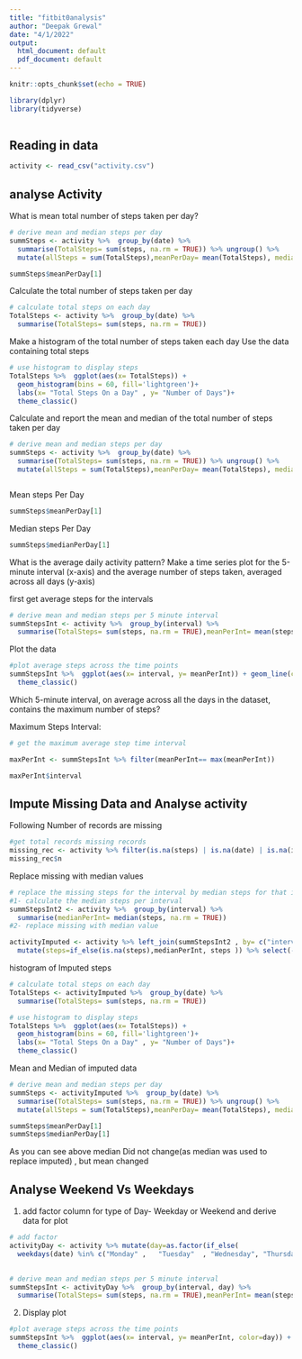 ```yaml
---
title: "fitbit0analysis"
author: "Deepak Grewal"
date: "4/1/2022"
output:
  html_document: default
  pdf_document: default
---
```


```r
knitr::opts_chunk$set(echo = TRUE)
```

 
```r
library(dplyr)
library(tidyverse)
 

```

## Reading in data
```r
 

activity <- read_csv("activity.csv")

```

## analyse Activity
What is mean total number of steps taken per day?
```r
 
# derive mean and median steps per day 
summSteps <- activity %>%  group_by(date) %>% 
  summarise(TotalSteps= sum(steps, na.rm = TRUE)) %>% ungroup() %>% 
  mutate(allSteps = sum(TotalSteps),meanPerDay= mean(TotalSteps), medianPerDay= median(TotalSteps))

summSteps$meanPerDay[1]

```
 
 

Calculate the total number of steps taken per day

```r

# calculate total steps on each day
TotalSteps <- activity %>%  group_by(date) %>% 
  summarise(TotalSteps= sum(steps, na.rm = TRUE))
```

 Make a histogram of the total number of steps taken each day
 Use the data containing total steps
 
```r

# use histogram to display steps
TotalSteps %>%  ggplot(aes(x= TotalSteps)) + 
  geom_histogram(bins = 60, fill='lightgreen')+
  labs(x= "Total Steps On a Day" , y= "Number of Days")+
  theme_classic()
```
 

Calculate and report the mean and median of the total number of steps taken per day

```r

# derive mean and median steps per day 
summSteps <- activity %>%  group_by(date) %>% 
  summarise(TotalSteps= sum(steps, na.rm = TRUE)) %>% ungroup() %>% 
  mutate(allSteps = sum(TotalSteps),meanPerDay= mean(TotalSteps), medianPerDay= median(TotalSteps))



```

Mean steps Per Day
```r
summSteps$meanPerDay[1]
```
Median steps Per Day
```r
summSteps$medianPerDay[1]
```

What is the average daily activity pattern?
Make a time series plot  for the 5-minute interval (x-axis) and the average number of steps taken, averaged across all days (y-axis)

first get average steps for the intervals
```r
# derive mean and median steps per 5 minute interval 
summStepsInt <- activity %>%  group_by(interval) %>% 
  summarise(TotalSteps= sum(steps, na.rm = TRUE),meanPerInt= mean(steps, na.rm = TRUE))
```

Plot the data
```r
#plot average steps across the time points
summStepsInt %>%  ggplot(aes(x= interval, y= meanPerInt)) + geom_line(color='blue') +
  theme_classic()
```

Which 5-minute interval, on average across all the days in the dataset, contains the maximum number of steps?

Maximum Steps Interval:
```r
# get the maximum average step time interval

maxPerInt <- summStepsInt %>% filter(meanPerInt== max(meanPerInt))

maxPerInt$interval
```


## Impute Missing Data and Analyse activity

Following Number of records are missing

```r
#get total records missing records
missing_rec <- activity %>% filter(is.na(steps) | is.na(date) | is.na(interval) ) %>% count()
missing_rec$n
```

Replace missing with median values 
```r
# replace the missing steps for the interval by median steps for that interval
#1- calculate the median steps per interval
summStepsInt2 <- activity %>%  group_by(interval) %>% 
  summarise(medianPerInt= median(steps, na.rm = TRUE)) 
#2- replace missing with median value

activityImputed <- activity %>% left_join(summStepsInt2 , by= c("interval")) %>% 
  mutate(steps=if_else(is.na(steps),medianPerInt, steps )) %>% select(-c(medianPerInt))

```
histogram of Imputed steps
```r

# calculate total steps on each day
TotalSteps <- activityImputed %>%  group_by(date) %>% 
  summarise(TotalSteps= sum(steps, na.rm = TRUE)) 

# use histogram to display steps
TotalSteps %>%  ggplot(aes(x= TotalSteps)) + 
  geom_histogram(bins = 60, fill='lightgreen')+
  labs(x= "Total Steps On a Day" , y= "Number of Days")+
  theme_classic()
```
Mean and Median of imputed data

```r
# derive mean and median steps per day 
summSteps <- activityImputed %>%  group_by(date) %>% 
  summarise(TotalSteps= sum(steps, na.rm = TRUE)) %>% ungroup() %>% 
  mutate(allSteps = sum(TotalSteps),meanPerDay= mean(TotalSteps), medianPerDay= median(TotalSteps))

summSteps$meanPerDay[1]
summSteps$medianPerDay[1]

```
 As you can see above median Did not change(as median was used to replace imputed) , but mean changed
 
## Analyse Weekend Vs Weekdays

1. add factor column for type of Day- Weekday or Weekend and derive data for plot
```r

# add factor
activityDay <- activity %>% mutate(day=as.factor(if_else(
  weekdays(date) %in% c("Monday" ,   "Tuesday"  , "Wednesday", "Thursday" , "Friday"), "Weekday", "Weekend" )))

 
# derive mean and median steps per 5 minute interval 
summStepsInt <- activityDay %>%  group_by(interval, day) %>% 
  summarise(TotalSteps= sum(steps, na.rm = TRUE),meanPerInt= mean(steps, na.rm = TRUE)) 
```

2. Display plot

```r

#plot average steps across the time points
summStepsInt %>%  ggplot(aes(x= interval, y= meanPerInt, color=day)) + geom_line() +
  theme_classic()

```


